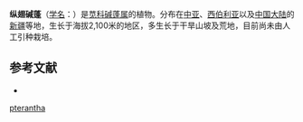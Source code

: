 {{Speciesbox
| name = 纵翅碱蓬
| status = 
| status_system = 
| image = 
| genus = Suaeda
| species = pterantha
| authority = (Kar. et Kir.) Bunge
}}

'''纵翅碱蓬'''（[[学名|学名]]：{{lang|la|''Suaeda pterantha''}}）是[[苋科|苋科]][[碱蓬属|碱蓬属]]的植物。分布在[[中亚|中亚]]、[[西伯利亚|西伯利亚]]以及[[中国大陆|中国大陆]]的[[新疆|新疆]]等地，生长于海拔2,100米的地区，多生长于干旱山坡及荒地，目前尚未由人工引种栽培。

== 参考文献 ==
<div class="references-small">
* {{cite web| url =http://www.bioinfo.cn/db05/KmzwSpecies.php?action=view&id=3595| title =纵翅碱蓬| work =《中国高等植物数据库全库》| publisher =中国科学院微生物研究所| author =昆明植物研究所| accessdate =2009-02-25| deadurl =yes| archiveurl =https://web.archive.org/web/20160305053653/http://www.bioinfo.cn/db05/KmzwSpecies.php?action=view&id=3595| archivedate =2016-03-05}}
</div>
{{Taxonbar|from=Q15230684}}

{{DEFAULTSORT:Suaeda pterantha}}
[[Category:碱蓬属|pterantha]]


{{Amaranthaceae-stub}}